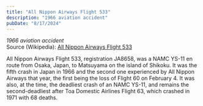 ```yaml
---
title: "All Nippon Airways Flight 533"
description: "1966 aviation accident"
pubDate: "8/17/2024"
---
```


*1966 aviation accident*  
Source (Wikipedia): [All Nippon Airways Flight 533][1]

All Nippon Airways Flight 533, registration JA8658, was a NAMC YS-11 en route from Osaka, Japan, to Matsuyama on the island of Shikoku. It was the fifth crash in Japan in 1966 and the second one experienced by All Nippon Airways that year, the first being the loss of Flight 60 on February 4. It was also, at the time, the deadliest crash of an NAMC YS-11, and remains the second-deadliest after Toa Domestic Airlines Flight 63, which crashed in 1971 with 68 deaths.

[1]: https://en.wikipedia.org/wiki/All_Nippon_Airways_Flight_533
